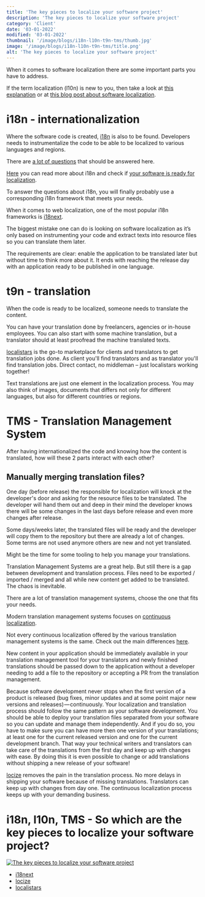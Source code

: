 ```yaml
---
title: 'The key pieces to localize your software project'
description: 'The key pieces to localize your software project'
category: 'Client'
date: '03-01-2022'
modified: '03-01-2022'
thumbnail: '/image/blogs/i18n-l10n-t9n-tms/thumb.jpg'
image: '/image/blogs/i18n-l10n-t9n-tms/title.png'
alt: 'The key pieces to localize your software project'
---
```


When it comes to software localization there are some important parts you have to address.

If the term localization (l10n) is new to you, then take a look at [this explanation](https://locize.com/blog/localization/) or at [this blog post about software localization](https://locize.com/blog/what-is-software-localization/).


# i18n - internationalization

Where the software code is created, [i18n](https://locize.com/blog/what-is-i18n/) is also to be found. Developers needs to instrumentalize the code to be able to be localized to various languages and regions.

There are [a lot of questions](https://locize.com/blog/is-your-software-ready-for-localization/) that should be answered here.

<Hint title="More information" color="orange">
  <a href="https://locize.com/blog/what-is-i18n/" title="What is i18n?">Here</a> you can read more about i18n and check if <a href="https://locize.com/blog/is-your-software-ready-for-localization/" title="Is your software ready for localization?">your software is ready for localization</a>.
</Hint>

To answer the questions about i18n, you will finally probably use a corresponding i18n framework that meets your needs.

<Hint title="Advice" color="limegreen" img="/image/blogs/i18n-l10n-t9n-tms/i18next-logo.png" imgUrl="https://www.i18next.com" imgTitle="i18next - The best i18n frameworks for JavaScript">
  When it comes to web localization, one of the most popular i18n frameworks is <a href="https://www.i18next.com" title="i18next - The best i18n frameworks for JavaScript">i18next</a>.
</Hint>


The biggest mistake one can do is looking on software localization as it’s only based on instrumenting your code and extract texts into resource files so you can translate them later.

The requirements are clear: enable the application to be translated later but without time to think more about it. It ends with reaching the release day with an application ready to be published in one language.


# t9n - translation

When the code is ready to be localized, someone needs to translate the content.

You can have your translation done by freelancers, agencies or in-house employees. You can also start with some machine translation, but a translator should at least proofread the machine translated texts.

<Hint title="Advice" color="limegreen" img="/image/blogs/i18n-l10n-t9n-tms/localistars-logo.svg" imgUrl="https://www.localistars.com" imgTitle="localistars - The Translation Marketplace that connects clients with translators">
  <a href="https://www.localistars.com" title="localistars - The Translation Marketplace that connects clients with translators">localistars</a> is the go-to marketplace for clients and translators to get translation jobs done.
  As client you'll find translators and as translator you'll find translation jobs. Direct contact, no middleman – just localistars working together!
</Hint>

Text translations are just one element in the localization process. You may also think of images, documents that differs not only for different languages, but also for different countries or regions.


# TMS - Translation Management System

After having internationalized the code and knowing how the content is translated, how will these 2 parts interact with each other?

<Hint title="What is Translation Management?" color="orange" content="Translation management is the systematic process and automation that manages translations and other digital assets, eliminating repetitive and laborious manual tasks while enabling progress overview and control, increasing collaboration and delivering greater efficiency." />

## Manually merging translation files?

One day (before release) the responsible for localization will knock at the developer's door and asking for the resource files to be translated. The developer will hand them out and deep in their mind the developer knows there will be some changes in the last days before release and even more changes after release.

Some days/weeks later, the translated files will be ready and the developer will copy them to the repository but there are already a lot of changes. Some terms are not used anymore others are new and not yet translated.

Might be the time for some tooling to help you manage your translations.

Translation Management Systems are a great help. But still there is a gap between development and translation process. Files need to be exported / imported / merged and all while new content get added to be translated. The chaos is inevitable.

There are a lot of translation management systems, choose the one that fits your needs.

Modern translation management systems focuses on [continuous localization](../real-continuous-localization/).

<Hint title="More information" color="orange">
  Not every continuous localization offered by the various translation management systems is the same. Check out the main differences <a href="../real-continuous-localization/" title="Continuous Localization vs. Continuous Localization">here</a>.
</Hint>

New content in your application should be immediately available in your translation management tool for your translators and newly finished translations should be passed down to the application without a developer needing to add a file to the repository or accepting a PR from the translation management.

Because software development never stops when the first version of a product is released (bug fixes, minor updates and at some point major new versions and releases) — continuously. Your localization and translation process should follow the same pattern as your software development. You should be able to deploy your translation files separated from your software so you can update and manage them independently. And if you do so, you have to make sure you can have more then one version of your translations; at least one for the current released version and one for the current development branch. That way your technical writers and translators can take care of the translations from the first day and keep up with changes with ease. By doing this it is even possible to change or add translations without shipping a new release of your software!

<Hint title="Advice" color="limegreen" img="/image/blogs/i18n-l10n-t9n-tms/locize-logo.png" imgUrl="https://www.locize.com" imgTitle="locize - Bridging the gap between translation and development">
  <a href="https://www.locize.com" title="locize - Bridging the gap between translation and development">locize</a> removes the pain in the translation process. No more delays in shipping your software because of missing translations. Translators can keep up with changes from day one. The continuous localization process keeps up with your demanding business.
</Hint>


# i18n, l10n, TMS - So which are the key pieces to localize your software project?

[![](/image/blogs/i18n-l10n-t9n-tms/puzzle_specific.png "The key pieces to localize your software project")](https://www.localistars.com/ecosystem/)

- [i18next](https://www.i18next.com)
- [locize](https://www.locize.com)
- [localistars](https://www.localistars.com)
